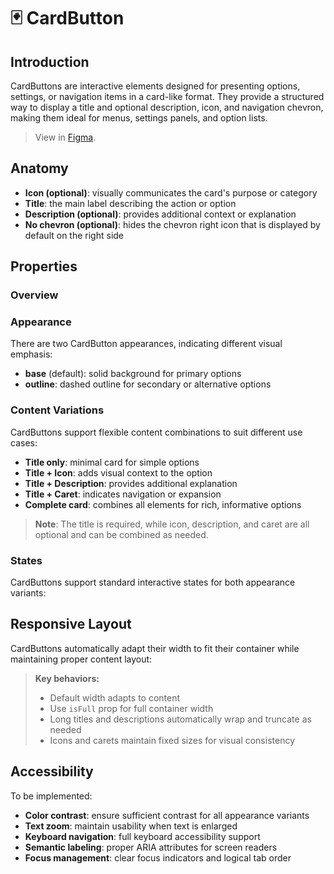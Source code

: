 
<Meta title="Components/CardButton/Docs" of={CardButtonStories} />

# 🃏 CardButton

## Introduction

CardButtons are interactive elements designed for presenting options, settings, or navigation items in a card-like format. They provide a structured way to display a title and optional description, icon, and navigation chevron, making them ideal for menus, settings panels, and option lists.

> View in [Figma](https://www.figma.com/design/JxaLVMTWirCpU0rsbZ30k7/2.-Components-Library?node-id=89-525&m=dev).

## Anatomy

<Canvas of={CardButtonStories.FullFeatures} />

- **Icon (optional)**: visually communicates the card's purpose or category
- **Title**: the main label describing the action or option
- **Description (optional)**: provides additional context or explanation
- **No chevron (optional)**: hides the chevron right icon that is displayed by default on the right side

## Properties

### Overview

<Canvas of={CardButtonStories.Base} />
<Controls of={CardButtonStories.Base} />

### Appearance

There are two CardButton appearances, indicating different visual emphasis:

- **base** (default): solid background for primary options
- **outline**: dashed outline for secondary or alternative options

<Canvas of={CardButtonStories.AppearanceShowcase} />

### Content Variations

CardButtons support flexible content combinations to suit different use cases:

- **Title only**: minimal card for simple options
- **Title + Icon**: adds visual context to the option
- **Title + Description**: provides additional explanation
- **Title + Caret**: indicates navigation or expansion
- **Complete card**: combines all elements for rich, informative options

<Canvas of={CardButtonStories.ContentVariations} />

> **Note**: The title is required, while icon, description, and caret are all optional and can be combined as needed.

### States

CardButtons support standard interactive states for both appearance variants:

<Canvas of={CardButtonStories.StatesShowcase} />

## Responsive Layout

CardButtons automatically adapt their width to fit their container while maintaining proper content layout:

<Canvas of={CardButtonStories.ResponsiveLayout} />

> **Key behaviors:**
>
> - Default width adapts to content
> - Use `isFull` prop for full container width
> - Long titles and descriptions automatically wrap and truncate as needed
> - Icons and carets maintain fixed sizes for visual consistency

## Accessibility

To be implemented:

- **Color contrast**: ensure sufficient contrast for all appearance variants
- **Text zoom**: maintain usability when text is enlarged
- **Keyboard navigation**: full keyboard accessibility support
- **Semantic labeling**: proper ARIA attributes for screen readers
- **Focus management**: clear focus indicators and logical tab order
